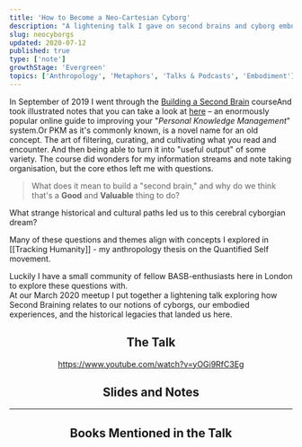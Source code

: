 ```yaml
---
title: 'How to Become a Neo-Cartesian Cyborg'
description: "A lightening talk I gave on second brains and cyborg embodiment"
slug: neocyborgs
updated: 2020-07-12
published: true
type: ['note']
growthStage: 'Evergreen'
topics: ['Anthropology', 'Metaphors', 'Talks & Podcasts', 'Embodiment']
---
```


<IntroParagraph>

In September of 2019 I went through the [Building a Second Brain](https://www.buildingasecondbrain.com/) course<Footnote idName={1}>And took illustrated notes that you can take a look at [here](/basb)</Footnote> –  an enormously popular online guide to improving your "_Personal Knowledge Management_" system.<Footnote idName={2}>Or PKM as it's commonly known, is a novel name for an old concept.  The art of filtering, curating, and cultivating what you read and encounter. And then being able to turn it into "useful output" of some variety. </Footnote>  The course did wonders for my information streams and note taking organisation, but the core ethos left me with questions.

</IntroParagraph>

> What does it mean to build a "second brain," and why do we think that's a **Good** and **Valuable** thing to do?   

What strange historical and cultural paths led us to this cerebral cyborgian dream?

Many of these questions and themes align with concepts I explored in [[Tracking Humanity]] - my anthropology thesis on the Quantified Self movement.

Luckily I have a small community of fellow BASB-enthusiasts here in London to explore these questions with.  
At our March 2020 meetup I put together a lightening talk exploring how Second Braining relates to our notions of cyborgs, our embodied experiences, and the historical legacies that landed us here.

<Center>

## The Talk

https://www.youtube.com/watch?v=yOGi9RfC3Eg

## Slides and Notes

</Center>

<BasicImage alt="Slides from my talk on becoming a neo cartesian cyborg" src="https://res.cloudinary.com/dg3gyk0gu/image/upload/c_scale,f_auto,q_auto:good,w_960/v1594548502/maggieappleton.com/notes/neocyborgs/cyborgs_19.jpg" />

<BasicImage alt="Slides from my talk on becoming a neo cartesian cyborg" src="https://res.cloudinary.com/dg3gyk0gu/image/upload/c_scale,f_auto,q_auto:good,w_960/v1594548503/maggieappleton.com/notes/neocyborgs/cyborgs_20.jpg" />

<BasicImage alt="Slides from my talk on becoming a neo cartesian cyborg" src="https://res.cloudinary.com/dg3gyk0gu/image/upload/c_scale,f_auto,q_auto:good,w_960/v1594548501/maggieappleton.com/notes/neocyborgs/cyborgs_13.jpg" />

<BasicImage alt="Slides from my talk on becoming a neo cartesian cyborg" src="https://res.cloudinary.com/dg3gyk0gu/image/upload/c_scale,f_auto,q_auto:good,w_960/v1594548500/maggieappleton.com/notes/neocyborgs/cyborgs_11.jpg" />

<BasicImage alt="Slides from my talk on becoming a neo cartesian cyborg" src="https://res.cloudinary.com/dg3gyk0gu/image/upload/c_scale,f_auto,q_auto:good,w_960/v1594548502/maggieappleton.com/notes/neocyborgs/cyborgs_14.jpg" />

<BasicImage alt="Slides from my talk on becoming a neo cartesian cyborg" src="https://res.cloudinary.com/dg3gyk0gu/image/upload/c_scale,f_auto,q_auto:good,w_960/v1594548499/maggieappleton.com/notes/neocyborgs/cyborgs_4.jpg" />

<BasicImage alt="Slides from my talk on becoming a neo cartesian cyborg" src="https://res.cloudinary.com/dg3gyk0gu/image/upload/c_scale,f_auto,q_auto:good,w_960/v1594548499/maggieappleton.com/notes/neocyborgs/cyborgs_5.jpg" />

<BasicImage alt="Slides from my talk on becoming a neo cartesian cyborg" src="https://res.cloudinary.com/dg3gyk0gu/image/upload/c_scale,f_auto,q_auto:good,w_960/v1594548499/maggieappleton.com/notes/neocyborgs/cyborgs_6.jpg" />

<BasicImage alt="Slides from my talk on becoming a neo cartesian cyborg" src="https://res.cloudinary.com/dg3gyk0gu/image/upload/c_scale,f_auto,q_auto:good,w_960/v1594548500/maggieappleton.com/notes/neocyborgs/cyborgs_8.jpg" />

<BasicImage alt="Slides from my talk on becoming a neo cartesian cyborg" src="https://res.cloudinary.com/dg3gyk0gu/image/upload/c_scale,f_auto,q_auto:good,w_960/v1594548500/maggieappleton.com/notes/neocyborgs/cyborgs_7.jpg" />

<BasicImage alt="Slides from my talk on becoming a neo cartesian cyborg" src="https://res.cloudinary.com/dg3gyk0gu/image/upload/c_scale,f_auto,q_auto:good,w_960/v1594548498/maggieappleton.com/notes/neocyborgs/cyborgs_2.jpg" />

<BasicImage alt="Slides from my talk on becoming a neo cartesian cyborg" src="https://res.cloudinary.com/dg3gyk0gu/image/upload/c_scale,f_auto,q_auto:good,w_960/v1594548499/maggieappleton.com/notes/neocyborgs/cyborgs_3.jpg" />

<BasicImage alt="Slides from my talk on becoming a neo cartesian cyborg" src="https://res.cloudinary.com/dg3gyk0gu/image/upload/c_scale,f_auto,q_auto:good,w_960/v1594548500/maggieappleton.com/notes/neocyborgs/cyborgs_9.jpg" />

<BasicImage alt="Slides from my talk on becoming a neo cartesian cyborg" src="https://res.cloudinary.com/dg3gyk0gu/image/upload/c_scale,f_auto,q_auto:good,w_960/v1594548502/maggieappleton.com/notes/neocyborgs/cyborgs_18.jpg" />

<BasicImage alt="Slides from my talk on becoming a neo cartesian cyborg" src="https://res.cloudinary.com/dg3gyk0gu/image/upload/c_scale,f_auto,q_auto:good,w_960/v1594548500/maggieappleton.com/notes/neocyborgs/cyborgs_10.jpg" />

<BasicImage alt="Slides from my talk on becoming a neo cartesian cyborg" src="https://res.cloudinary.com/dg3gyk0gu/image/upload/c_scale,f_auto,q_auto:good,w_960/v1594548508/maggieappleton.com/notes/neocyborgs/cyborgs_39.jpg" />

<BasicImage alt="Slides from my talk on becoming a neo cartesian cyborg" src="https://res.cloudinary.com/dg3gyk0gu/image/upload/c_scale,f_auto,q_auto:good,w_960/v1594548508/maggieappleton.com/notes/neocyborgs/cyborgs_40.jpg" />

<BasicImage alt="Slides from my talk on becoming a neo cartesian cyborg" src="https://res.cloudinary.com/dg3gyk0gu/image/upload/c_scale,f_auto,q_auto:good,w_960/v1594548502/maggieappleton.com/notes/neocyborgs/cyborgs_16.jpg" />

<BasicImage alt="Slides from my talk on becoming a neo cartesian cyborg" src="https://res.cloudinary.com/dg3gyk0gu/image/upload/c_scale,f_auto,q_auto:good,w_960/v1594548502/maggieappleton.com/notes/neocyborgs/cyborgs_15.jpg" />

<BasicImage alt="Slides from my talk on becoming a neo cartesian cyborg" src="https://res.cloudinary.com/dg3gyk0gu/image/upload/c_scale,f_auto,q_auto:good,w_960/v1594548507/maggieappleton.com/notes/neocyborgs/cyborgs_37.jpg" />

<BasicImage alt="Slides from my talk on becoming a neo cartesian cyborg" src="https://res.cloudinary.com/dg3gyk0gu/image/upload/c_scale,f_auto,q_auto:good,w_960/v1594548508/maggieappleton.com/notes/neocyborgs/cyborgs_41.jpg" />

<BasicImage alt="Slides from my talk on becoming a neo cartesian cyborg" src="https://res.cloudinary.com/dg3gyk0gu/image/upload/c_scale,f_auto,q_auto:good,w_960/v1594548505/maggieappleton.com/notes/neocyborgs/cyborgs_30.jpg" />

<BasicImage alt="Slides from my talk on becoming a neo cartesian cyborg" src="https://res.cloudinary.com/dg3gyk0gu/image/upload/c_scale,f_auto,q_auto:good,w_960/v1594548503/maggieappleton.com/notes/neocyborgs/cyborgs_24.jpg" />

<BasicImage alt="" src="https://res.cloudinary.com/dg3gyk0gu/image/upload/c_scale,f_auto,q_auto:good,w_960/v1594548504/maggieappleton.com/notes/neocyborgs/cyborgs_25.jpg" />

<BasicImage alt="Slides from my talk on becoming a neo cartesian cyborg" src="https://res.cloudinary.com/dg3gyk0gu/image/upload/c_scale,f_auto,q_auto:good,w_960/v1594548504/maggieappleton.com/notes/neocyborgs/cyborgs_26.jpg" />

<BasicImage alt="Slides from my talk on becoming a neo cartesian cyborg" src="https://res.cloudinary.com/dg3gyk0gu/image/upload/c_scale,f_auto,q_auto:good,w_960/v1594548505/maggieappleton.com/notes/neocyborgs/cyborgs_31.jpg" />

<BasicImage alt="Slides from my talk on becoming a neo cartesian cyborg" src="https://res.cloudinary.com/dg3gyk0gu/image/upload/c_scale,f_auto,q_auto:good,w_960/v1594548499/maggieappleton.com/notes/neocyborgs/cyborgs_1.jpg" />

<BasicImage alt="Slides from my talk on becoming a neo cartesian cyborg" src="https://res.cloudinary.com/dg3gyk0gu/image/upload/c_scale,f_auto,q_auto:good,w_960/v1594548508/maggieappleton.com/notes/neocyborgs/cyborgs_42.jpg" />

<BasicImage alt="Slides from my talk on becoming a neo cartesian cyborg" src="https://res.cloudinary.com/dg3gyk0gu/image/upload/c_scale,f_auto,q_auto:good,w_960/v1594548509/maggieappleton.com/notes/neocyborgs/cyborgs_43.jpg" />

<BasicImage alt="Slides from my talk on becoming a neo cartesian cyborg" src="https://res.cloudinary.com/dg3gyk0gu/image/upload/c_scale,f_auto,q_auto:good,w_960/v1594548505/maggieappleton.com/notes/neocyborgs/cyborgs_27.jpg" />

<BasicImage alt="Slides from my talk on becoming a neo cartesian cyborg" src="https://res.cloudinary.com/dg3gyk0gu/image/upload/c_scale,f_auto,q_auto:good,w_960/v1594548503/maggieappleton.com/notes/neocyborgs/cyborgs_23.jpg" />

<BasicImage alt="Slides from my talk on becoming a neo cartesian cyborg" src="https://res.cloudinary.com/dg3gyk0gu/image/upload/c_scale,f_auto,q_auto:good,w_960/v1594548503/maggieappleton.com/notes/neocyborgs/cyborgs_22.jpg" />

<BasicImage alt="Slides from my talk on becoming a neo cartesian cyborg" src="https://res.cloudinary.com/dg3gyk0gu/image/upload/c_scale,f_auto,q_auto:good,w_960/v1594548503/maggieappleton.com/notes/neocyborgs/cyborgs_21.jpg" />

<BasicImage alt="Slides from my talk on becoming a neo cartesian cyborg" src="https://res.cloudinary.com/dg3gyk0gu/image/upload/c_scale,f_auto,q_auto:good,w_960/v1594548507/maggieappleton.com/notes/neocyborgs/cyborgs_38.jpg" />

<BasicImage alt="Slides from my talk on becoming a neo cartesian cyborg" src="https://res.cloudinary.com/dg3gyk0gu/image/upload/c_scale,f_auto,q_auto:good,w_960/v1594548509/maggieappleton.com/notes/neocyborgs/cyborgs_44.jpg" />

<BasicImage alt="Slides from my talk on becoming a neo cartesian cyborg" src="https://res.cloudinary.com/dg3gyk0gu/image/upload/c_scale,f_auto,q_auto:good,w_960/v1594548505/maggieappleton.com/notes/neocyborgs/cyborgs_29.jpg" />

<BasicImage alt="Slides from my talk on becoming a neo cartesian cyborg" src="https://res.cloudinary.com/dg3gyk0gu/image/upload/c_scale,f_auto,q_auto:good,w_960/v1594548506/maggieappleton.com/notes/neocyborgs/cyborgs_34.jpg" />

<BasicImage alt="Slides from my talk on becoming a neo cartesian cyborg" src="https://res.cloudinary.com/dg3gyk0gu/image/upload/c_scale,f_auto,q_auto:good,w_960/v1594548506/maggieappleton.com/notes/neocyborgs/cyborgs_33.jpg" />

<BasicImage alt="Slides from my talk on becoming a neo cartesian cyborg" src="https://res.cloudinary.com/dg3gyk0gu/image/upload/c_scale,f_auto,q_auto:good,w_960/v1594548506/maggieappleton.com/notes/neocyborgs/cyborgs_35.jpg" />

<BasicImage alt="Slides from my talk on becoming a neo cartesian cyborg" src="https://res.cloudinary.com/dg3gyk0gu/image/upload/c_scale,f_auto,q_auto:good,w_960/v1594548506/maggieappleton.com/notes/neocyborgs/cyborgs_36.jpg" />

---

<Center>

## Books Mentioned in the Talk

</Center>

<br />


<ResourceBook large url='https://www.librarything.com/work/68400' img='https://images-na.ssl-images-amazon.com/images/P/0195177517.01._SX450_SY635_SCLZZZZZZZ_.jpg' title='Natural-Born Cyborgs' description='Philosopher and cognitive scientist Andy Clark proposes that what makes humans so different from other species is our capacity to fully incorporate tools and supporting cultural practices into our existence.' author='Andy Clark' />

<ResourceBook large url='/descarteserror' img='https://images-na.ssl-images-amazon.com/images/P/0099501643.01._SX450_SY635_SCLZZZZZZZ_.jpg' title='Descartes Error: Emotion, Reason, and the Human Brain' description='Through a series of neuroscience case studies, Antonio Damasio challenges traditional ideas about the connection between emotions and rationality. Damasio shows that emotions are not a luxury, but an essential part of rational thinking and normal social behaviour.' author='Antonio Damasio' />

<ResourceBook large url='https://www.librarything.com/work/63333' img='https://pics.cdn.librarything.com/picsizes/d0/11/d01185a8e1571e4592b39385941444341587343_v5.jpg' title='Metaphors We Live By' author='George Lakoff & Mark Johnson' description='The now-classic Metaphors We Live By changed our understanding of metaphor and its role in language and the mind. Lakoff and Johnson argue that metaphor is a fundamental mechanism of mind, one that allows us to map our physical and social experiences onto countless other subjects.' />

<ResourceBook large url='https://www.librarything.com/work/45956' img='https://pics.cdn.librarything.com/picsizes/3a/7f/3a7f6e06e05ac00593071525841444341587343_v5.jpg' title='Philosophy in the Flesh' author='George Lakoff & Mark Johnson' description='Lakoff and Johnson philosophically examine our historical understanding of minds, bodies, and reasoning through a radically new and detailed understandings of modern cognitive science. They re-examine the basic concepts of the mind, time, causation, morality, and the self. ' />
